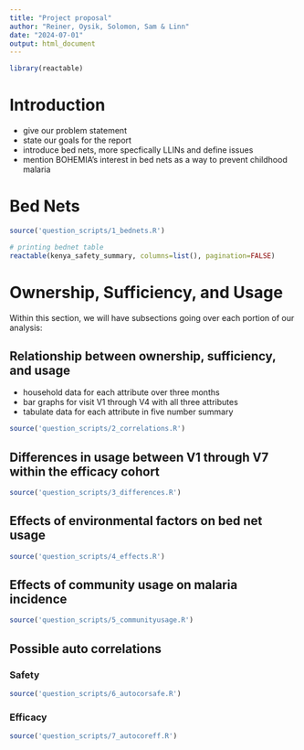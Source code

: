 ```yaml
---
title: "Project proposal"
author: "Reiner, Oysik, Solomon, Sam & Linn"
date: "2024-07-01"
output: html_document
---
```


```r
library(reactable)
```

# Introduction
- give our problem statement
- state our goals for the report
- introduce bed nets, more specfically LLINs and define issues
- mention BOHEMIA's interest in bed nets as a way to prevent childhood malaria 

# Bed Nets
```r
source('question_scripts/1_bednets.R')

# printing bednet table
reactable(kenya_safety_summary, columns=list(), pagination=FALSE)
```
# Ownership, Sufficiency, and Usage
Within this section, we will have subsections going over each portion of our analysis:

## Relationship between ownership, sufficiency, and usage

- household data for each attribute over three months 
- bar graphs for visit V1 through V4 with all three attributes
- tabulate data for each attribute in five number summary

```r
source('question_scripts/2_correlations.R')
```



## Differences in usage between V1 through V7 within the efficacy cohort

```r
source('question_scripts/3_differences.R')
```


## Effects of environmental factors on bed net usage

```r
source('question_scripts/4_effects.R')
```


## Effects of community usage on malaria incidence 

```r
source('question_scripts/5_communityusage.R')
```

## Possible auto correlations
### Safety

```r
source('question_scripts/6_autocorsafe.R')
```

### Efficacy

```r
source('question_scripts/7_autocoreff.R')
```

